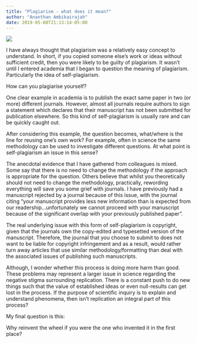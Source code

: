```yaml
---
title: "Plagiarism - what does it mean?"
author: "Ananthan Ambikairajah"
date: 2019-05-08T21:13:14-05:00
---
```

![](./plagiarism.jpg)

I have always thought that plagiarism was a relatively easy concept to understand. In short, if you copied someone else’s work or ideas without sufficient credit, then you were likely to be guilty of plagiarism. It wasn’t until I entered academia that I began to question the meaning of plagiarism. Particularly the idea of self-plagiarism.     

How can you plagiarise yourself?     

One clear example in academia is to publish the exact same paper in two (or more) different journals. However, almost all journals require authors to sign a statement which declares that their manuscript has not been submitted for publication elsewhere. So this kind of self-plagiarism is usually rare and can be quickly caught out.     

After considering this example, the question becomes, what/where is the line for reusing one’s own work? For example, often in science the same methodology can be used to investigate different questions. At what point is self-plagiarism an issue in this sense?     

The anecdotal evidence that I have gathered from colleagues is mixed. Some say that there is no need to change the methodology if the approach is appropriate for the question. Others believe that whilst you theoretically should not need to change the methodology, practically, rewording everything will save you some grief with journals. I have previously had a manuscript rejected by a journal because of this issue, with the journal citing “your manuscript provides less new information than is expected from our readership…unfortunately we cannot proceed with your manuscript because of the significant overlap with your previously published paper”.     

The real underlying issue with this form of self-plagiarism is copyright, given that the journals own the copy-edited and typesetted version of the manuscript. Therefore, the journal that you choose to submit to does not want to be liable for copyright infringement and as a result, would rather turn away articles that use similar methodology/formatting than deal with the associated issues of publishing such manuscripts.     

Although, I wonder whether this process is doing more harm than good. These problems may represent a larger issue in science regarding the negative stigma surrounding replication. There is a constant push to do new things such that the value of established ideas or even null-results can get lost in the process. If the purpose of scientific inquiry is to explain and understand phenomena, then isn’t replication an integral part of this process?     

My final question is this:     

Why reinvent the wheel if you were the one who invented it in the first place?